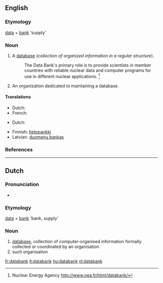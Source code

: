 ==English==

===Etymology===
[[data]] + [[bank]] 'supply'

===Noun===
{{en-noun}}

# A [[database]] (''collection of organized information in a regular structure'').
#: The Data Bank's primary role is to provide scientists in member countries with reliable nuclear data and computer programs for use in different nuclear applications. <ref>Nuclear Energy Agency [[http://www.nea.fr/html/databank/]]</ref>
# An organization dedicated to maintaining a database.

====Translations====
{{trans-top|database}}
* Dutch: {{t+|nl|database}}
* French: {{t+|fr|base de données}}
{{trans-bottom}}

{{trans-top|organisation maintaining one}}
* Dutch: {{t+|nl|databank}}
{{trans-mid}}
{{trans-bottom}}

{{checktrans-top}}
* Finnish: [[tietopankki]]
* Latvian: [[duomenų bankas]] 
{{bottom}}

===References===
<div class="references-small"><references/></div>

----

==Dutch==
{{wikipedia|lang=nl}}

===Pronunciation===
* {{IPA|/xxxx/|lang=nl}}

===Etymology===
[[data]] + [[bank]] 'bank, supply'

===Noun===
{{nl-noun|g=f}}

# [[database]], collection of computer-organised information formally collected or coordinated by an organisation
# such organisation

[[fr:databank]]
[[lt:databank]]
[[hu:databank]]
[[nl:databank]]